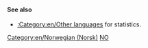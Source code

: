{{en/Bilingual box| No
| --
| ''This page provides an index for a wide range of '''articles in Norwegian''' in OpenTTD Wiki.<br/>Articles with {{en/s|Other_languages}} template with'' '''<code><nowiki>language_page=no</nowiki></code>''' ''parameter automatically link here.''
}}

====See also====
*[[:Category:en/Other languages]] for statistics.

[[Category:en/Norwegian (Norsk)]][[Category:en/Articles in other languages|NO]]